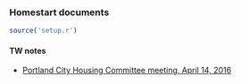 ### Homestart documents

```r
source('setup.r')
```

#### TW notes

* [Portland City Housing Committee meeting, April 14, 2016](https://www.dropbox.com/s/xh4tw79royokxc4/Wyant%20-%20Housing%20Committee%20meeting%20notes%202016-04-14.pdf?dl=0)